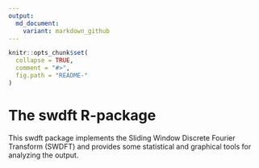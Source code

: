 ```yaml
---
output:
  md_document:
    variant: markdown_github
---
```


<!-- README.md is generated from README.Rmd. Please edit that file -->

```r
knitr::opts_chunk$set(
  collapse = TRUE,
  comment = "#>",
  fig.path = "README-"
)
```

# The swdft R-package
This swdft package implements the Sliding Window Discrete Fourier Transform (SWDFT) and provides some 
statistical and graphical tools for analyzing the output.  
